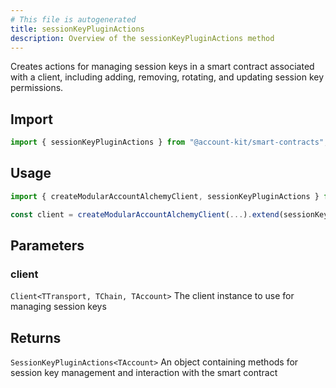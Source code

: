 ```yaml
---
# This file is autogenerated
title: sessionKeyPluginActions
description: Overview of the sessionKeyPluginActions method
---
```



Creates actions for managing session keys in a smart contract associated with a client, including adding, removing, rotating, and updating session key permissions.

## Import

```ts
import { sessionKeyPluginActions } from "@account-kit/smart-contracts";
```

## Usage

```ts
import { createModularAccountAlchemyClient, sessionKeyPluginActions } from "@account-kit/smart-contracts";

const client = createModularAccountAlchemyClient(...).extend(sessionKeyPluginActions);
```

## Parameters

### client

`Client<TTransport, TChain, TAccount>`
The client instance to use for managing session keys

## Returns

`SessionKeyPluginActions<TAccount>`
An object containing methods for session key management and interaction with the smart contract

